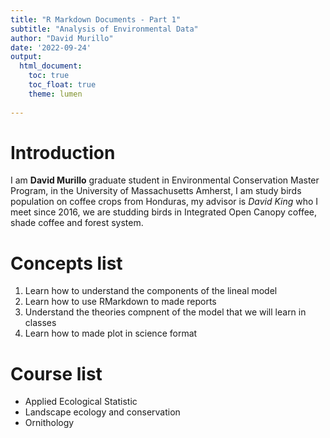 ```yaml
---
title: "R Markdown Documents - Part 1"
subtitle: "Analysis of Environmental Data"
author: "David Murillo"
date: '2022-09-24'
output: 
  html_document:
    toc: true
    toc_float: true
    theme: lumen
  
---
```


# Introduction

I am **David Murillo** graduate student in Environmental Conservation Master Program, in the University of Massachusetts Amherst, I am study birds population on coffee crops from Honduras, my advisor is *David King* who I meet since 2016, we are studding birds in Integrated Open Canopy coffee, shade coffee and forest system. 

# Concepts list

1.  Learn how to understand the components of the lineal model 
2.  Learn how to use RMarkdown to made reports
3.  Understand the theories compnent of the model that we will learn in classes
4.  Learn how to made plot in science format 

# Course list

* Applied Ecological Statistic
+ Landscape ecology and conservation
+ Ornithology



